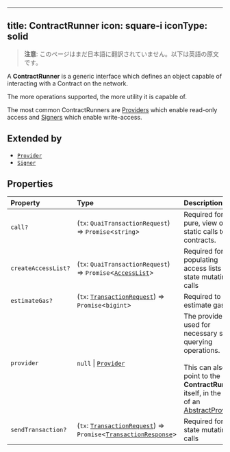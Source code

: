 <!-- AUTO-GENERATED-CONTENT:START (ENGLISH-COPY) -->
---
title: ContractRunner
icon: square-i
iconType: solid
---

> **注意**: このページはまだ日本語に翻訳されていません。以下は英語の原文です。

A **ContractRunner** is a generic interface which defines an object capable of interacting with a Contract on the
network.

The more operations supported, the more utility it is capable of.

The most common ContractRunners are [Providers](../classes/Provider) which enable read-only access and
[Signers](../classes/Signer) which enable write-access.

## Extended by

- [`Provider`](/jp/sdk/content/interfaces/Provider)
- [`Signer`](/jp/sdk/content/interfaces/Signer)

## Properties

| Property | Type | Description |
| :------ | :------ | :------ |
| `call?` | (`tx`: `QuaiTransactionRequest`) => `Promise`\<`string`\> | Required for pure, view or static calls to contracts. |
| `createAccessList?` | (`tx`: `QuaiTransactionRequest`) => `Promise`\<[`AccessList`](/jp/sdk/content/type-aliases/AccessList)\> | Required for populating access lists for state mutating calls |
| `estimateGas?` | (`tx`: [`TransactionRequest`](/jp/sdk/content/type-aliases/TransactionRequest)) => `Promise`\<`bigint`\> | Required to estimate gas. |
| `provider` | `null` \| [`Provider`](/jp/sdk/content/interfaces/Provider) | The provider used for necessary state querying operations.<br /><br />This can also point to the **ContractRunner** itself, in the case of an<br />[AbstractProvider](../classes/AbstractProvider). |
| `sendTransaction?` | (`tx`: [`TransactionRequest`](/jp/sdk/content/type-aliases/TransactionRequest)) => `Promise`\<[`TransactionResponse`](/jp/sdk/content/type-aliases/TransactionResponse)\> | Required for state mutating calls |
